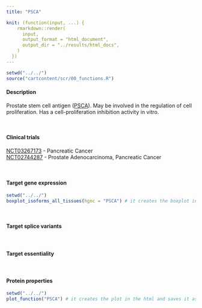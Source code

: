 ```yaml
---
title: "PSCA"

knit: (function(input, ...) {
    rmarkdown::render(
      input,
      output_format = "html_document",
      output_dir = "../results/html_docs",
    )
  })
---
```


```r
setwd("../../")
source("cartcontent/scr/00_functions.R")
```


<h4>Description</h4>
Prostate stem cell antigen ([PSCA](https://www.uniprot.org/uniprot/O43653)). May be involved in the regulation of cell proliferation. Has a cell-proliferation inhibition activity in vitro. 

<br> 

<h4>Clinical trials</h4>
[NCT03267173](https://clinicaltrials.gov/ct2/show/NCT03267173) - Pancreatic Cancer <br>
[NCT02744287](https://clinicaltrials.gov/ct2/show/NCT02744287) - Prostate Adenocarcinoma, Pancreatic Cancer <br>

<br>

<h4>Target gene expression</h4>
```r
setwd("../../")
boxplot_isoforms_all_tissues(hgnc = "PSCA") # it creates the boxplot in the html and saves it as .pdf in the plot/isoform_expression folder
```
<br>

<h4>Target splice variants</h4>

<br>

<h4>Target essentiality</h4>

<br>

<h4>Protein properties</h4>
```r
setwd("../../")
plot_function("PSCA") # it creates the plot in the html and saves it as .pdf in the plot/protein_properties folder
```